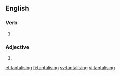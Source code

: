 ==English==

===Verb===
{{head|en|present participle}}

# {{present participle of|tantalise|lang=en}}

===Adjective===
{{en-adj}}

# {{alternative spelling of|tantalizing|lang=en}}

[[et:tantalising]]
[[fi:tantalising]]
[[sv:tantalising]]
[[vi:tantalising]]